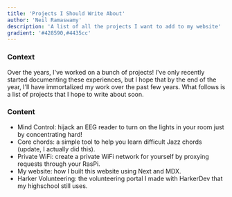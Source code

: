 ```yaml
---
title: 'Projects I Should Write About'
author: 'Neil Ramaswamy'
description: 'A list of all the projects I want to add to my website'
gradient: '#428590,#4435cc'
---
```


<h3>Context</h3>

Over the years, I've worked on a bunch of projects! I've only recently started documenting these experiences, but I hope that by the end of the year, I'll have immortalized my work over the past few years. What follows is a list of projects that I hope to write about soon.

<h3>Content</h3>

-   Mind Control: hijack an EEG reader to turn on the lights in your room just by concentrating hard!
-   Core chords: a simple tool to help you learn difficult Jazz chords (update, I actually did this).
-   Private WiFi: create a private WiFi network for yourself by proxying requests through your RasPi.
-   My website: how I built this website using Next and MDX.
-   Harker Volunteering: the volunteering portal I made with HarkerDev that my highschool still uses.
